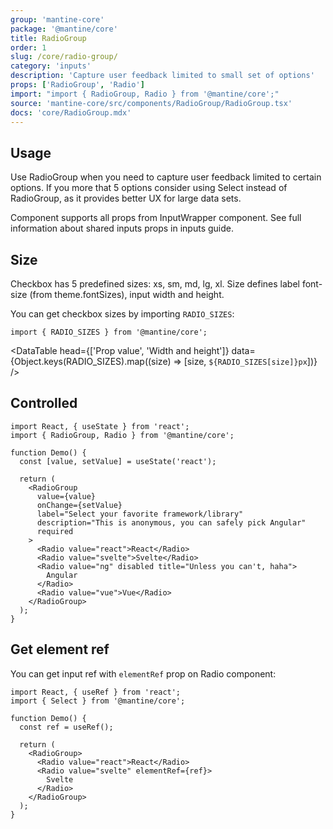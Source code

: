 ```yaml
---
group: 'mantine-core'
package: '@mantine/core'
title: RadioGroup
order: 1
slug: /core/radio-group/
category: 'inputs'
description: 'Capture user feedback limited to small set of options'
props: ['RadioGroup', 'Radio']
import: "import { RadioGroup, Radio } from '@mantine/core';"
source: 'mantine-core/src/components/RadioGroup/RadioGroup.tsx'
docs: 'core/RadioGroup.mdx'
---
```



## Usage

Use RadioGroup when you need to capture user feedback limited to certain options.
If you more that 5 options consider using <GatsbyLink to="/core/select/">Select</GatsbyLink> instead of RadioGroup,
as it provides better UX for large data sets.

Component supports all props from <GatsbyLink to="/core/input-wrapper/">InputWrapper</GatsbyLink> component.
See full information about shared inputs props in <GatsbyLink to="/guides/inputs/">inputs guide</GatsbyLink>.

<RadioGroupConfigurator />

## Size

Checkbox has 5 predefined sizes: xs, sm, md, lg, xl.
Size defines label font-size (from <GatsbyLink to="/pages/theming/">theme.fontSizes</GatsbyLink>), input width and height.

<RadioSizesDemo />

You can get checkbox sizes by importing `RADIO_SIZES`:

```tsx
import { RADIO_SIZES } from '@mantine/core';
```

<DataTable
  head={['Prop value', 'Width and height']}
  data={Object.keys(RADIO_SIZES).map((size) => [size, `${RADIO_SIZES[size]}px`])}
/>

## Controlled

```tsx
import React, { useState } from 'react';
import { RadioGroup, Radio } from '@mantine/core';

function Demo() {
  const [value, setValue] = useState('react');

  return (
    <RadioGroup
      value={value}
      onChange={setValue}
      label="Select your favorite framework/library"
      description="This is anonymous, you can safely pick Angular"
      required
    >
      <Radio value="react">React</Radio>
      <Radio value="svelte">Svelte</Radio>
      <Radio value="ng" disabled title="Unless you can't, haha">
        Angular
      </Radio>
      <Radio value="vue">Vue</Radio>
    </RadioGroup>
  );
}
```

## Get element ref

You can get input ref with `elementRef` prop on Radio component:

```tsx
import React, { useRef } from 'react';
import { Select } from '@mantine/core';

function Demo() {
  const ref = useRef();

  return (
    <RadioGroup>
      <Radio value="react">React</Radio>
      <Radio value="svelte" elementRef={ref}>
        Svelte
      </Radio>
    </RadioGroup>
  );
}
```
